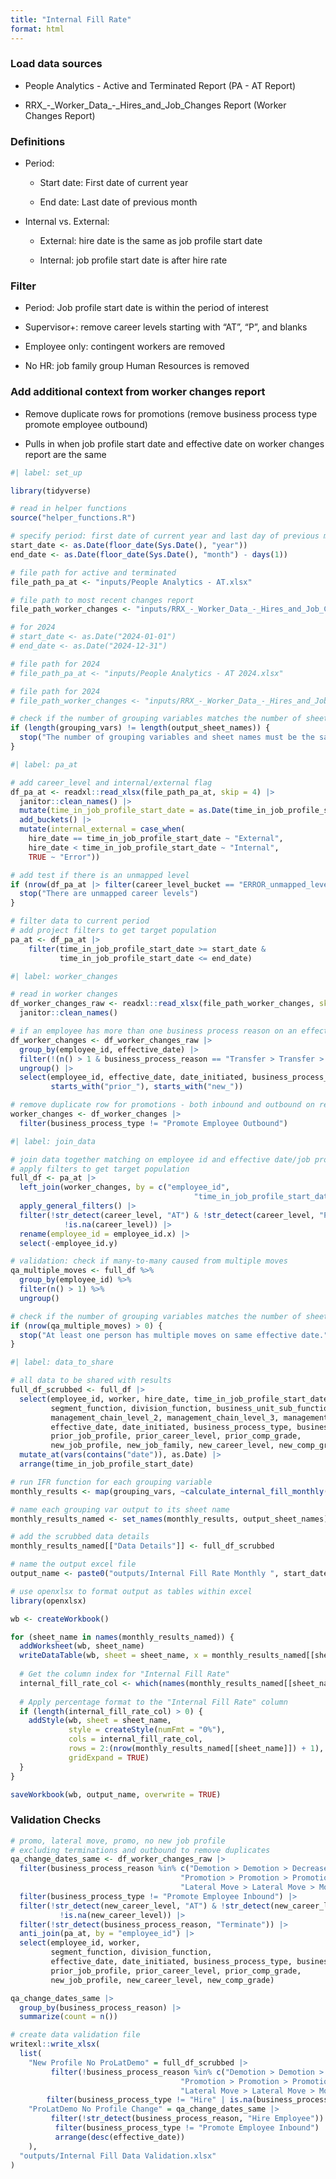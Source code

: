 ```yaml
---
title: "Internal Fill Rate"
format: html
---
```


### Load data sources

-   People Analytics - Active and Terminated Report (PA - AT Report)

-   RRX\_-\_Worker_Data\_-\_Hires_and_Job_Changes Report (Worker Changes Report)

    
### Definitions

- Period:

    -   Start date: First date of current year

    -   End date: Last date of previous month
    
- Internal vs. External:

    -   External: hire date is the same as job profile start date

    -   Internal: job profile start date is after hire rate

### Filter

-   Period: Job profile start date is within the period of interest

-   Supervisor+: remove career levels starting with "AT", "P", and blanks

-   Employee only: contingent workers are removed

-   No HR: job family group Human Resources is removed

### Add additional context from worker changes report

-   Remove duplicate rows for promotions (remove business process type promote employee outbound)

-   Pulls in when job profile start date and effective date on worker changes report are the same

```r
#| label: set_up

library(tidyverse)

# read in helper functions
source("helper_functions.R")

# specify period: first date of current year and last day of previous month
start_date <- as.Date(floor_date(Sys.Date(), "year"))
end_date <- as.Date(floor_date(Sys.Date(), "month") - days(1))

# file path for active and terminated
file_path_pa_at <- "inputs/People Analytics - AT.xlsx"

# file path to most recent changes report
file_path_worker_changes <- "inputs/RRX_-_Worker_Data_-_Hires_and_Job_Changes.xlsx"

# for 2024
# start_date <- as.Date("2024-01-01")
# end_date <- as.Date("2024-12-31")

# file path for 2024
# file_path_pa_at <- "inputs/People Analytics - AT 2024.xlsx"

# file path for 2024
# file_path_worker_changes <- "inputs/RRX_-_Worker_Data_-_Hires_and_Job_Changes_2024.xlsx"
```

```r
# check if the number of grouping variables matches the number of sheet names
if (length(grouping_vars) != length(output_sheet_names)) {
  stop("The number of grouping variables and sheet names must be the same.")
}
```



```r
#| label: pa_at

# add career_level and internal/external flag
df_pa_at <- readxl::read_xlsx(file_path_pa_at, skip = 4) |> 
  janitor::clean_names() |>
  mutate(time_in_job_profile_start_date = as.Date(time_in_job_profile_start_date)) |> 
  add_buckets() |>
  mutate(internal_external = case_when(
    hire_date == time_in_job_profile_start_date ~ "External",
    hire_date < time_in_job_profile_start_date ~ "Internal",
    TRUE ~ "Error"))

# add test if there is an unmapped level
if (nrow(df_pa_at |> filter(career_level_bucket == "ERROR_unmapped_level"))  > 0) {
  stop("There are unmapped career levels")
}

# filter data to current period
# add project filters to get target population
pa_at <- df_pa_at |> 
    filter(time_in_job_profile_start_date >= start_date &
           time_in_job_profile_start_date <= end_date)
```

```r
#| label: worker_changes

# read in worker changes
df_worker_changes_raw <- readxl::read_xlsx(file_path_worker_changes, skip = 7) |> 
  janitor::clean_names() 

# if an employee has more than one business process reason on an effective date, remove transfer to another manager
df_worker_changes <- df_worker_changes_raw |> 
  group_by(employee_id, effective_date) |> 
  filter(!(n() > 1 & business_process_reason == "Transfer > Transfer > Move to another Manager")) |> 
  ungroup() |> 
  select(employee_id, effective_date, date_initiated, business_process_type, business_process_reason, 
         starts_with("prior_"), starts_with("new_")) 

# remove duplicate row for promotions - both inbound and outbound on report
worker_changes <- df_worker_changes |>
  filter(business_process_type != "Promote Employee Outbound") 
```



```r
#| label: join_data

# join data together matching on employee id and effective date/job profile start date
# apply filters to get target population
full_df <- pa_at |> 
  left_join(worker_changes, by = c("employee_id", 
                                         "time_in_job_profile_start_date" = "effective_date"), keep = TRUE) |> 
  apply_general_filters() |> 
  filter(!str_detect(career_level, "AT") & !str_detect(career_level, "P") & 
            !is.na(career_level)) |> 
  rename(employee_id = employee_id.x) |> 
  select(-employee_id.y) 

# validation: check if many-to-many caused from multiple moves
qa_multiple_moves <- full_df %>%
  group_by(employee_id) %>%
  filter(n() > 1) %>%
  ungroup()

# check if the number of grouping variables matches the number of sheet names
if (nrow(qa_multiple_moves) > 0) {
  stop("At least one person has multiple moves on same effective date.")
}
```


```r
#| label: data_to_share

# all data to be shared with results
full_df_scrubbed <- full_df |> 
  select(employee_id, worker, hire_date, time_in_job_profile_start_date, internal_external, employee_type,
         segment_function, division_function, business_unit_sub_function, location, location_address_country, career_level, 
         management_chain_level_2, management_chain_level_3, management_chain_level_4, management_chain_level_5,
         effective_date, date_initiated, business_process_type, business_process_reason, 
         prior_job_profile, prior_career_level, prior_comp_grade, 
         new_job_profile, new_job_family, new_career_level, new_comp_grade) |> 
  mutate_at(vars(contains("date")), as.Date) |> 
  arrange(time_in_job_profile_start_date)
```


```r
# run IFR function for each grouping variable
monthly_results <- map(grouping_vars, ~calculate_internal_fill_monthly(full_df, .x))

# name each grouping var output to its sheet name
monthly_results_named <- set_names(monthly_results, output_sheet_names)

# add the scrubbed data details
monthly_results_named[["Data Details"]] <- full_df_scrubbed

# name the output excel file
output_name <- paste0("outputs/Internal Fill Rate Monthly ", start_date, " to ", end_date, ".xlsx")
```

```r
# use openxlsx to format output as tables within excel
library(openxlsx)

wb <- createWorkbook()

for (sheet_name in names(monthly_results_named)) {
  addWorksheet(wb, sheet_name)
  writeDataTable(wb, sheet = sheet_name, x = monthly_results_named[[sheet_name]], tableStyle = "TableStyleMedium2")
  
  # Get the column index for "Internal Fill Rate"
  internal_fill_rate_col <- which(names(monthly_results_named[[sheet_name]]) == "Internal Fill Rate")
  
  # Apply percentage format to the "Internal Fill Rate" column
  if (length(internal_fill_rate_col) > 0) {
    addStyle(wb, sheet = sheet_name, 
             style = createStyle(numFmt = "0%"), 
             cols = internal_fill_rate_col, 
             rows = 2:(nrow(monthly_results_named[[sheet_name]]) + 1), 
             gridExpand = TRUE)
  }
}

saveWorkbook(wb, output_name, overwrite = TRUE)
```

### Validation Checks

```r
# promo, lateral move, promo, no new job profile
# excluding terminations and outbound to remove duplicates 
qa_change_dates_same <- df_worker_changes_raw |> 
  filter(business_process_reason %in% c("Demotion > Demotion > Decrease in Responsibility", 
                                      "Promotion > Promotion > Promotion", 
                                      "Lateral Move > Lateral Move > Move to another position on my team")) |> 
  filter(business_process_type != "Promote Employee Inbound") |> 
  filter(!str_detect(new_career_level, "AT") & !str_detect(new_career_level, "P") & 
           !is.na(new_career_level)) |> 
  filter(!str_detect(business_process_reason, "Terminate")) |> 
  anti_join(pa_at, by = "employee_id") |> 
  select(employee_id, worker, 
         segment_function, division_function,
         effective_date, date_initiated, business_process_type, business_process_reason, 
         prior_job_profile, prior_career_level, prior_comp_grade, 
         new_job_profile, new_career_level, new_comp_grade)

qa_change_dates_same |> 
  group_by(business_process_reason) |> 
  summarize(count = n())
```


```r
# create data validation file
writexl::write_xlsx(
  list(
    "New Profile No ProLatDemo" = full_df_scrubbed |> 
         filter(!business_process_reason %in% c("Demotion > Demotion > Decrease in Responsibility", 
                                      "Promotion > Promotion > Promotion", 
                                      "Lateral Move > Lateral Move > Move to another position on my team") | is.na(business_process_reason)) |> 
        filter(business_process_type != "Hire" | is.na(business_process_type)),
    "ProLatDemo No Profile Change" = qa_change_dates_same |> 
         filter(!str_detect(business_process_reason, "Hire Employee")) |> 
          filter(business_process_type != "Promote Employee Inbound") |> 
          arrange(desc(effective_date))
    ), 
  "outputs/Internal Fill Data Validation.xlsx"
)
```

